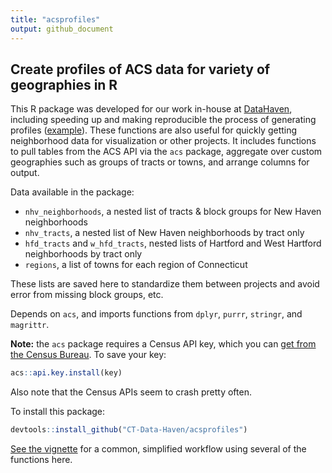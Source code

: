 ```yaml
---
title: "acsprofiles"
output: github_document
---
```


## Create profiles of ACS data for variety of geographies in R

This R package was developed for our work in-house at [DataHaven](http://www.ctdatahaven.org/), including speeding up and making reproducible the process of generating profiles ([example](https://github.com/CT-Data-Haven/WebsiteIndicators/blob/master/NeighborhoodProfiles/2015_5Y_NH_neighborhood_Git.csv)). These functions are also useful for quickly getting neighborhood data for visualization or other projects. It includes functions to pull tables from the ACS API via the `acs` package, aggregate over custom geographies such as groups of tracts or towns, and arrange columns for output.

Data available in the package:

* `nhv_neighborhoods`, a nested list of tracts & block groups for New Haven neighborhoods
* `nhv_tracts`, a nested list of New Haven neighborhoods by tract only
* `hfd_tracts` and `w_hfd_tracts`, nested lists of Hartford and West Hartford neighborhoods by tract only
* `regions`, a list of towns for each region of Connecticut

These lists are saved here to standardize them between projects and avoid error from missing block groups, etc.

Depends on `acs`, and imports functions from `dplyr`, `purrr`, `stringr`, and `magrittr`. 

__Note:__ the `acs` package requires a Census API key, which you can [get from the Census Bureau](http://api.census.gov/data/key_signup.html). To save your key:

```r
acs::api.key.install(key)
```

Also note that the Census APIs seem to crash pretty often.

To install this package:

```r
devtools::install_github("CT-Data-Haven/acsprofiles")
```

[See the vignette](https://github.com/CT-Data-Haven/acsprofiles/blob/master/vignettes/simple_profile.Rmd) for a common, simplified workflow using several of the functions here.
